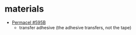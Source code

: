 # materials

- [Permacel #595B](https://www.budnick.com/Datasheets/PermacelNittoDenkoAmerica/595B)
    - transfer adhesive (the adhesive transfers, not the tape)